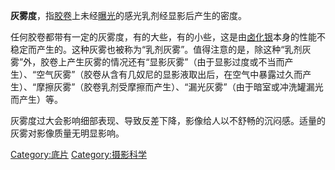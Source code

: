 {{unreferenced|time=2015-02-05T01:58:52+00:00}}
'''灰雾度'''，指[[胶卷|胶卷]]上未经[[曝光|曝光]]的感光乳剂经显影后产生的密度。

任何胶卷都带有一定的灰雾度，有的大些，有的小些，这是由[[卤化银|卤化银]]本身的性能不稳定而产生的。这种灰雾也被称为“乳剂灰雾”。值得注意的是，除这种“乳剂灰雾”外，胶卷上产生灰雾的情况还有“显影灰雾”（由于显影过度或不当而产生）、“空气灰雾”（胶卷从含有几奴尼的显影液取出后，在空气中暴露过久而产生）、“摩擦灰雾”（胶卷乳剂受摩擦而产生）、“漏光灰雾”（由于暗室或冲洗罐漏光而产生）等。

灰雾度过大会影响细部表现、导致反差下降，影像给人以不舒畅的沉闷感。适量的灰雾对影像质量无明显影响。

[[Category:底片|Category:底片]]
[[Category:摄影科学|Category:摄影科学]]